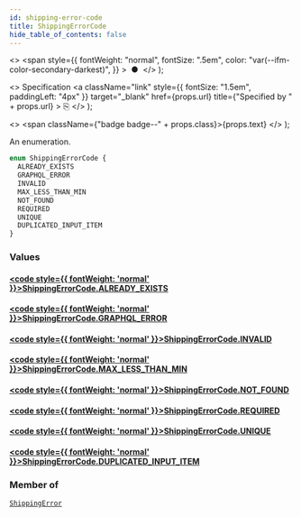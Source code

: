 ```yaml
---
id: shipping-error-code
title: ShippingErrorCode
hide_table_of_contents: false
---
```


  <>
    <span
      style={{
        fontWeight: "normal",
        fontSize: ".5em",
        color: "var(--ifm-color-secondary-darkest)",
      }}
    >
      &nbsp;●&nbsp;
    </span>
  </>
);

  <>
    Specification
    <a
      className="link"
      style={{ fontSize: "1.5em", paddingLeft: "4px" }}
      target="\_blank"
      href={props.url}
      title={"Specified by " + props.url}
    >
      ⎘
    </a>
  </>
);

  <>
    <span className={"badge badge--" + props.class}>{props.text}</span>
  </>
);

An enumeration.

```graphql
enum ShippingErrorCode {
  ALREADY_EXISTS
  GRAPHQL_ERROR
  INVALID
  MAX_LESS_THAN_MIN
  NOT_FOUND
  REQUIRED
  UNIQUE
  DUPLICATED_INPUT_ITEM
}
```

### Values

#### [<code style={{ fontWeight: 'normal' }}>ShippingErrorCode.<b>ALREADY_EXISTS</b></code>](#)

>

#### [<code style={{ fontWeight: 'normal' }}>ShippingErrorCode.<b>GRAPHQL_ERROR</b></code>](#)

>

#### [<code style={{ fontWeight: 'normal' }}>ShippingErrorCode.<b>INVALID</b></code>](#)

>

#### [<code style={{ fontWeight: 'normal' }}>ShippingErrorCode.<b>MAX_LESS_THAN_MIN</b></code>](#)

>

#### [<code style={{ fontWeight: 'normal' }}>ShippingErrorCode.<b>NOT_FOUND</b></code>](#)

>

#### [<code style={{ fontWeight: 'normal' }}>ShippingErrorCode.<b>REQUIRED</b></code>](#)

>

#### [<code style={{ fontWeight: 'normal' }}>ShippingErrorCode.<b>UNIQUE</b></code>](#)

>

#### [<code style={{ fontWeight: 'normal' }}>ShippingErrorCode.<b>DUPLICATED_INPUT_ITEM</b></code>](#)

>

### Member of

[`ShippingError`](../../../storefront/shipping/objects/shipping-error) <Badge class="secondary" text="object"/>
